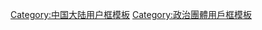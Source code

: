 {{userbox
| border-c = #FA8072
| id       = [[File:Danghui.svg|30px]]
| id-c     = white
| id-fc = #ffffff
| info     = 这个用户是或曾是'''[[中国共產黨|<span style="color:yellow;">中国共产党</span>]]'''黨员。
| info-fc = yellow
| info-c   = #ee2200
| info-s   = 9
| nocat={{{nocat|}}}
}}
{{Top CPC}}

<includeonly>[[Category:是中国共产党党员的维基人|{{PAGENAME}}]]</includeonly>
<noinclude>
[[Category:是中国共产党党员的维基人|{{PAGENAME}}]]
[[Category:中国大陆用户框模板]]
[[Category:政治團體用戶框模板]]
</noinclude>